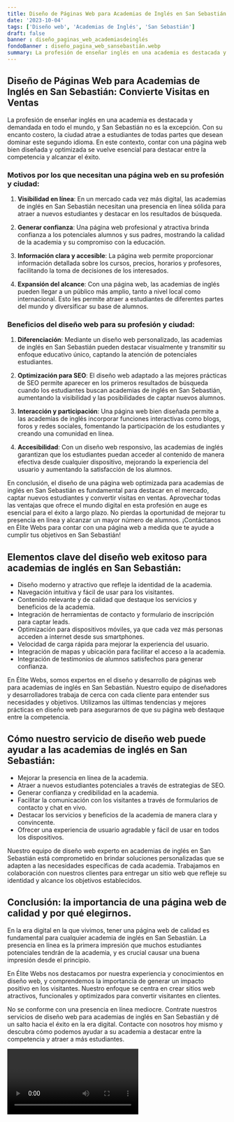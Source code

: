 ```yaml
---
title: Diseño de Páginas Web para Academias de Inglés en San Sebastián
date: '2023-10-04'
tags: ['Diseño web', 'Academias de Inglés', 'San Sebastián']
draft: false
banner : diseño_paginas_web_academiasdeinglés
fondoBanner : diseño_pagina_web_sansebastián.webp
summary: La profesión de enseñar inglés en una academia es destacada y demandada en todo el mundo, y San Sebastián no es la excepción. Con su encanto costero, la ciudad atrae a estudiantes de todas partes que desean dominar este segundo idioma. En este contexto, contar con una página web bien diseñada y optimizada se vuelve esencial para destacar entre la competencia y alcanzar el éxito. 
---
```


## Diseño de Páginas Web para Academias de Inglés en San Sebastián: Convierte Visitas en Ventas

La profesión de enseñar inglés en una academia es destacada y demandada en todo el mundo, y San Sebastián no es la excepción. Con su encanto costero, la ciudad atrae a estudiantes de todas partes que desean dominar este segundo idioma. En este contexto, contar con una página web bien diseñada y optimizada se vuelve esencial para destacar entre la competencia y alcanzar el éxito. 

### Motivos por los que necesitan una página web en su profesión y ciudad:

1. **Visibilidad en línea**: En un mercado cada vez más digital, las academias de inglés en San Sebastián necesitan una presencia en línea sólida para atraer a nuevos estudiantes y destacar en los resultados de búsqueda.

2. **Generar confianza**: Una página web profesional y atractiva brinda confianza a los potenciales alumnos y sus padres, mostrando la calidad de la academia y su compromiso con la educación.

3. **Información clara y accesible**: La página web permite proporcionar información detallada sobre los cursos, precios, horarios y profesores, facilitando la toma de decisiones de los interesados.

4. **Expansión del alcance**: Con una página web, las academias de inglés pueden llegar a un público más amplio, tanto a nivel local como internacional. Esto les permite atraer a estudiantes de diferentes partes del mundo y diversificar su base de alumnos.

### Beneficios del diseño web para su profesión y ciudad:

1. **Diferenciación**: Mediante un diseño web personalizado, las academias de inglés en San Sebastián pueden destacar visualmente y transmitir su enfoque educativo único, captando la atención de potenciales estudiantes.

2. **Optimización para SEO**: El diseño web adaptado a las mejores prácticas de SEO permite aparecer en los primeros resultados de búsqueda cuando los estudiantes buscan academias de inglés en San Sebastián, aumentando la visibilidad y las posibilidades de captar nuevos alumnos.

3. **Interacción y participación**: Una página web bien diseñada permite a las academias de inglés incorporar funciones interactivas como blogs, foros y redes sociales, fomentando la participación de los estudiantes y creando una comunidad en línea.

4. **Accesibilidad**: Con un diseño web responsivo, las academias de inglés garantizan que los estudiantes puedan acceder al contenido de manera efectiva desde cualquier dispositivo, mejorando la experiencia del usuario y aumentando la satisfacción de los alumnos.

En conclusión, el diseño de una página web optimizada para academias de inglés en San Sebastián es fundamental para destacar en el mercado, captar nuevos estudiantes y convertir visitas en ventas. Aprovechar todas las ventajas que ofrece el mundo digital en esta profesión en auge es esencial para el éxito a largo plazo. No pierdas la oportunidad de mejorar tu presencia en línea y alcanzar un mayor número de alumnos. ¡Contáctanos en Élite Webs para contar con una página web a medida que te ayude a cumplir tus objetivos en San Sebastián!

<GifSeo />

<Cta />

## Elementos clave del diseño web exitoso para academias de inglés en San Sebastián:

- Diseño moderno y atractivo que refleje la identidad de la academia.
- Navegación intuitiva y fácil de usar para los visitantes.
- Contenido relevante y de calidad que destaque los servicios y beneficios de la academia.
- Integración de herramientas de contacto y formulario de inscripción para captar leads.
- Optimización para dispositivos móviles, ya que cada vez más personas acceden a internet desde sus smartphones.
- Velocidad de carga rápida para mejorar la experiencia del usuario.
- Integración de mapas y ubicación para facilitar el acceso a la academia.
- Integración de testimonios de alumnos satisfechos para generar confianza.

En Élite Webs, somos expertos en el diseño y desarrollo de páginas web para academias de inglés en San Sebastián. Nuestro equipo de diseñadores y desarrolladores trabaja de cerca con cada cliente para entender sus necesidades y objetivos. Utilizamos las últimas tendencias y mejores prácticas en diseño web para asegurarnos de que su página web destaque entre la competencia.

## Cómo nuestro servicio de diseño web puede ayudar a las academias de inglés en San Sebastián:

- Mejorar la presencia en línea de la academia.
- Atraer a nuevos estudiantes potenciales a través de estrategias de SEO.
- Generar confianza y credibilidad en la academia.
- Facilitar la comunicación con los visitantes a través de formularios de contacto y chat en vivo.
- Destacar los servicios y beneficios de la academia de manera clara y convincente.
- Ofrecer una experiencia de usuario agradable y fácil de usar en todos los dispositivos.

Nuestro equipo de diseño web experto en academias de inglés en San Sebastián está comprometido en brindar soluciones personalizadas que se adapten a las necesidades específicas de cada academia. Trabajamos en colaboración con nuestros clientes para entregar un sitio web que refleje su identidad y alcance los objetivos establecidos.

## Conclusión: la importancia de una página web de calidad y por qué elegirnos.

En la era digital en la que vivimos, tener una página web de calidad es fundamental para cualquier academia de inglés en San Sebastián. La presencia en línea es la primera impresión que muchos estudiantes potenciales tendrán de la academia, y es crucial causar una buena impresión desde el principio.

En Élite Webs nos destacamos por nuestra experiencia y conocimientos en diseño web, y comprendemos la importancia de generar un impacto positivo en los visitantes. Nuestro enfoque se centra en crear sitios web atractivos, funcionales y optimizados para convertir visitantes en clientes.

No se conforme con una presencia en línea mediocre. Contrate nuestros servicios de diseño web para academias de inglés en San Sebastián y dé un salto hacia el éxito en la era digital. Contacte con nosotros hoy mismo y descubra cómo podemos ayudar a su academia a destacar entre la competencia y atraer a más estudiantes.

<Video />

<CtaBot job='Academias de Inglés' city='San Sebastián'/>

<Gmaps query='San Sebastián+españa+maps' />